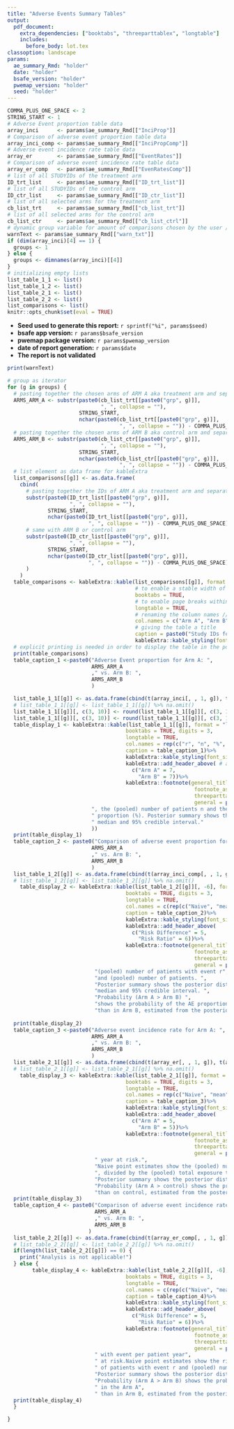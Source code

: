```yaml
---
title: "Adverse Events Summary Tables"
output: 
  pdf_document:
    extra_dependencies: ["booktabs", "threeparttablex", "longtable"]
    includes:
      before_body: lot.tex
classoption: landscape
params:
  ae_summary_Rmd: "holder"
  date: "holder"
  bsafe_version: "holder"
  pwemap_version: "holder"
  seed: "holder"
---
```


```r
COMMA_PLUS_ONE_SPACE <- 2
STRING_START <- 1
# Adverse Event proportion table data
array_inci      <- params$ae_summary_Rmd[["InciProp"]]
# Comparison of adverse event proportion table data
array_inci_comp <- params$ae_summary_Rmd[["InciPropComp"]]
# Adverse event incidence rate table data
array_er        <- params$ae_summary_Rmd[["EventRates"]]
# Comparison of adverse event incidence rate table data
array_er_comp   <- params$ae_summary_Rmd[["EvenRatesComp"]]
# list of all STUDYIDs of the treatment arm 
ID_trt_list     <- params$ae_summary_Rmd[["ID_trt_list"]]
# list of all STUDYIDs of the control arm 
ID_ctr_list     <- params$ae_summary_Rmd[["ID_ctr_list"]]
# list of all selected arms for the treatment arm
cb_list_trt     <- params$ae_summary_Rmd[["cb_list_trt"]]
# list of all selected arms for the control arm
cb_list_ctr     <- params$ae_summary_Rmd[["cb_list_ctrl"]]
# dynamic group variable for amount of comparisons chosen by the user //NUM_COMPARISONS in bsafe
warnText <- params$ae_summary_Rmd[["warn_txt"]]
if (dim(array_inci)[4] == 1) {
  groups <- 1
} else {
  groups <- dimnames(array_inci)[[4]]
}
# initializing empty lists
list_table_1_1 <- list()
list_table_1_2 <- list()
list_table_2_1 <- list()
list_table_2_2 <- list()
list_comparisons <- list()
knitr::opts_chunk$set(eval = TRUE)
```

* **Seed used to generate this report:** `r sprintf("%i", params$seed)`
* **bsafe app version:** `r params$bsafe_version`
* **pwemap package version:** `r params$pwemap_version`
* **date of report generation:** `r params$date`
* **The report is not validated**

\newpage
```r
print(warnText)
```

\newpage
```r
# group as iterator
for (g in groups) {
  # pasting together the chosen arms of ARM A aka treatment arm and separating them by comma as well as removing the last comma
  ARMS_ARM_A <- substr(paste0(cb_list_trt[[paste0("grp", g)]],
                              ", ", collapse = ""),
                       STRING_START,
                       nchar(paste0(cb_list_trt[[paste0("grp", g)]], 
                                    ", ", collapse = "")) - COMMA_PLUS_ONE_SPACE)
  # pasting together the chosen arms of ARM B aka control arm and separating them by comma as well as removing the last comma
  ARMS_ARM_B <- substr(paste0(cb_list_ctr[[paste0("grp", g)]],
                              ", ", collapse = ""),
                       STRING_START,
                       nchar(paste0(cb_list_ctr[[paste0("grp", g)]], 
                                    ", ", collapse = "")) - COMMA_PLUS_ONE_SPACE)
  # list element as data frame for kableExtra
  list_comparisons[[g]] <- as.data.frame(
    cbind(
      # pasting together the IDs of ARM A aka treatment arm and separating them by comma as well as removing the last comma
      substr(paste0(ID_trt_list[[paste0("grp", g)]],
                    ", ", collapse = ""),
             STRING_START,
             nchar(paste0(ID_trt_list[[paste0("grp", g)]],
                          ", ", collapse = "")) - COMMA_PLUS_ONE_SPACE),
      # same with ARM B or control arm
      substr(paste0(ID_ctr_list[[paste0("grp", g)]],
                    ", ", collapse = ""),
             STRING_START,
             nchar(paste0(ID_ctr_list[[paste0("grp", g)]],
                          ", ", collapse = "")) - COMMA_PLUS_ONE_SPACE)
      )
    )
  table_comparisons <- kableExtra::kable(list_comparisons[[g]], format = "latex",
                                         # to enable a stable width of the table
                                         booktabs = TRUE,
                                         # to enable page breaks within the tables
                                         longtable = TRUE,
                                         # renaming the column names // could also be ARMS_ARM_A and ARMS_ARM_B if the real names should be displayed
                                         col.names = c("Arm A", "Arm B"),
                                         # giving the table a title
                                         caption = paste0("Study IDs for Arm A and Arm B in comparison ", g)) %>%
                                         kableExtra::kable_styling(font_size = 8) # manually adjusting the font size of the table 
  # explicit printing is needed in order to display the table in the pdf
  print(table_comparisons)
  table_caption_1 <-paste0("Adverse Event proportion for Arm A: ",
                           ARMS_ARM_A
                           ," vs. Arm B: ",
                           ARMS_ARM_B
                           )

  list_table_1_1[[g]] <- as.data.frame(cbind(t(array_inci[, , 1, g]), t(array_inci[, , 2, g])))
  # list_table_1_1[[g]] <- list_table_1_1[[g]] %>% na.omit()
  list_table_1_1[[g]][, c(3, 10)] <- round(list_table_1_1[[g]][, c(3, 10)] *100, 1)
  list_table_1_1[[g]][, c(3, 10)] <- round(list_table_1_1[[g]][, c(3, 10)] *100, 1)
  table_display_1 <- kableExtra::kable(list_table_1_1[[g]], format = "latex",
                                      booktabs = TRUE, digits = 3,
                                      longtable = TRUE,
                                      col.names = rep(c("r", "n", "%", "mean", "median", "CRI L", "CRI U"), 2),
                                      caption = table_caption_1)%>%
                                      kableExtra::kable_styling(font_size = 8)%>%
                                      kableExtra::add_header_above( # adding extra separation layer of both Arms above the column names. They have to be equal to the names of the array/list
                                        c("Arm A" = 7,
                                          "Arm B" = 7))%>%
                                      kableExtra::footnote(general_title = " ", 
                                                            footnote_as_chunk = TRUE,
                                                            threeparttable = TRUE,
                                                            general = paste0("Naive point estimates show the (pooled) number of patients with event r",
                           ", the (pooled) number of patients n and the",
                           " proportion (%). Posterior summary shows the posterior distribution mean,",
                           " median and 95% credible interval."
                           ))
  print(table_display_1)
  table_caption_2 <- paste0("Comparison of adverse event proportion for Arm A: ",
                           ARMS_ARM_A
                           ," vs. Arm B: ",
                           ARMS_ARM_B
                           )
  list_table_1_2[[g]] <- as.data.frame(cbind(t(array_inci_comp[, , 1, g]), t(array_inci_comp[, , 2, g])))
  # list_table_1_2[[g]] <- list_table_1_2[[g]] %>% na.omit()
    table_display_2 <- kableExtra::kable(list_table_1_2[[g]][, -6], format = "latex",
                                      booktabs = TRUE, digits = 3,
                                      longtable = TRUE,
                                      col.names = c(rep(c("Naive", "mean", "median", "CRI L", "CRI U"), 2), "A>B%"),
                                      caption = table_caption_2)%>%
                                      kableExtra::kable_styling(font_size = 8)%>%
                                      kableExtra::add_header_above(
                                        c("Risk Difference" = 5,
                                          "Risk Ratio" = 6))%>%
                                      kableExtra::footnote(general_title = " ", 
                                                            footnote_as_chunk = TRUE,
                                                            threeparttable = TRUE,
                                                            general = paste0("Naive point estimates show the risk difference and ratio calculated from ",
                            "(pooled) number of patients with event r",
                            "and (pooled) number of patients. ",
                            "Posterior summary shows the posterior distribution mean ",
                            "median and 95% credible interval. ",
                            "Probability (Arm A > Arm B) ",
                            "shows the probability of the AE proportion being larger in the Arm A ",
                            "than in Arm B, estimated from the posterior distribution."))
    
  print(table_display_2)
  table_caption_3 <-paste0("Adverse event incidence rate for Arm A: ",
                           ARMS_ARM_A
                           ," vs. Arm B: ",
                           ARMS_ARM_B
                           )
  list_table_2_1[[g]] <- as.data.frame(cbind(t(array_er[, , 1, g]), t(array_er[, , 2, g])))
  # list_table_2_1[[g]] <- list_table_2_1[[g]] %>% na.omit()
    table_display_3 <- kableExtra::kable(list_table_2_1[[g]], format = "latex",
                                      booktabs = TRUE, digits = 3,
                                      longtable = TRUE,
                                      col.names = rep(c("Naive", "mean", "median", "CRI L", "CRI U"), 2),
                                      caption = table_caption_3)%>%
                                      kableExtra::kable_styling(font_size = 8)%>%
                                      kableExtra::add_header_above(
                                        c("Arm A" = 5,
                                          "Arm B" = 5))%>%
                                      kableExtra::footnote(general_title = " ", 
                                                            footnote_as_chunk = TRUE,
                                                            threeparttable = TRUE,
                                                            general = paste0("Adverse event incidence rate is the exposure adjusted AE rate, the rate of patients with event per patient",
                            " year at risk.",
                            "Naive point estimates show the (pooled) number of patients with event r",
                            ", divided by the (pooled) total exposure time.",
                            "Posterior summary shows the posterior distribution mean, median and 95% credible interval. ",
                            "Probability (Arm A > control) shows the probability of the AE proportion being larger in the Arm B ",
                            "than on control, estimated from the posterior distribution."))
  print(table_display_3)
  table_caption_4 <- paste0("Comparison of adverse event incidence rate for Arm A: ",
                            ARMS_ARM_A
                            ," vs. Arm B: ",
                            ARMS_ARM_B
                          )
  list_table_2_2[[g]] <- as.data.frame(cbind(t(array_er_comp[, , 1, g]), t(array_er_comp[, , 2, g])))
  # list_table_2_2[[g]] <- list_table_2_2[[g]] %>% na.omit()
  if(length(list_table_2_2[[g]]) == 0) {
    print("Analysis is not applicable!")
  } else {
        table_display_4 <- kableExtra::kable(list_table_2_2[[g]][, -6], format = "latex",
                                      booktabs = TRUE, digits = 3,
                                      longtable = TRUE,
                                      col.names = c(rep(c("Naive", "mean", "median", "CRI L", "CRI U"), 2), "A>B%"),
                                      caption = table_caption_4)%>%
                                      kableExtra::kable_styling(font_size = 8)%>%
                                      kableExtra::add_header_above(
                                        c("Risk Difference" = 5,
                                          "Risk Ratio" = 6))%>%
                                      kableExtra::footnote(general_title = " ", 
                                                            footnote_as_chunk = TRUE,
                                                            threeparttable = TRUE,
                                                            general = paste0("Adverse event incidence rate is the exposure adjusted AE rate, the rate of patients",
                            " with event per patient year",
                            " at risk.Naive point estimates show the risk difference and ratio calculated from (pooled) number",
                            " of patients with event r and (pooled) number of patients.",
                            "Posterior summary shows the posterior distribution mean, median and 95% credible interval. ",
                            "Probability (Arm A > Arm B) shows the probability of the AE proportion being larger",
                            " in the Arm A",
                            " than in Arm B, estimated from the posterior distribution."))
  print(table_display_4)
  }

}
```
